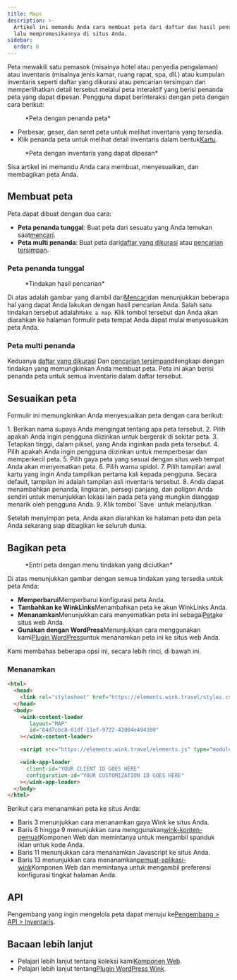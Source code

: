 ```yaml
---
title: Maps
description: >-
  Artikel ini memandu Anda cara membuat peta dari daftar dan hasil pencarian,
  lalu mempromosikannya di situs Anda.
sidebar:
  order: 6
---
```


Peta mewakili satu pemasok (misalnya hotel atau penyedia pengalaman) atau inventaris (misalnya jenis kamar, ruang rapat, spa, dll.) atau kumpulan inventaris seperti daftar yang dikurasi atau pencarian tersimpan dan memperlihatkan detail tersebut melalui peta interaktif yang berisi penanda peta yang dapat dipesan.
Pengguna dapat berinteraksi dengan peta dengan cara berikut:

<figure>
  <CloudinaryImage width="700" height="393" resize="scale" quality="best" alt="Peta dengan penanda" src="academy/map-example" errorImage="noimage_opaque_nyrtl0.png" />

  <figcaption>*Peta dengan penanda peta*</figcaption>
</figure>


* Perbesar, geser, dan seret peta untuk melihat inventaris yang tersedia.
* Klik penanda peta untuk melihat detail inventaris dalam bentuk[Kartu](/studio/cards).

<figure>
  <CloudinaryImage width="700" height="568" resize="scale" quality="best" alt="Peta dengan kartu terbuka" src="academy/map-example-card" errorImage="noimage_opaque_nyrtl0.png" />

  <figcaption>*Peta dengan inventaris yang dapat dipesan*</figcaption>
</figure>


Sisa artikel ini memandu Anda cara membuat, menyesuaikan, dan membagikan peta Anda.

## Membuat peta

Peta dapat dibuat dengan dua cara:

* **Peta penanda tunggal**: Buat peta dari sesuatu yang Anda temukan saat[mencari](/studio/search).
* **Peta multi penanda**: Buat peta dari[daftar yang dikurasi](/studio/curated-lists) atau [pencarian tersimpan](/studio/saved-searches).

### Peta penanda tunggal

<figure>
  <CloudinaryImage width="350" height="238" resize="scale" quality="best" alt="Tindakan" src="academy/inventory-actions" errorImage="noimage_opaque_nyrtl0.png" />

  <figcaption>*Tindakan hasil pencarian*</figcaption>
</figure>


Di atas adalah gambar yang diambil dari[Mencari](/studio/search)dan menunjukkan beberapa hal yang dapat Anda lakukan dengan hasil pencarian Anda. Salah satu tindakan tersebut adalah`Make a map`.
Klik tombol tersebut dan Anda akan diarahkan ke halaman formulir peta tempat Anda dapat mulai menyesuaikan peta Anda.

### Peta multi penanda

Keduanya [daftar yang dikurasi](/studio/curated-lists#list-actions) Dan [pencarian tersimpan](/studio/saved-searches#list-actions)dilengkapi dengan tindakan yang memungkinkan Anda membuat peta. Peta ini akan berisi penanda peta untuk semua inventaris dalam daftar tersebut.

## Sesuaikan peta

Formulir ini memungkinkan Anda menyesuaikan peta dengan cara berikut:

<Steps>
  1. Berikan nama supaya Anda mengingat tentang apa peta tersebut.
  2. Pilih apakah Anda ingin pengguna diizinkan untuk bergerak di sekitar peta.
  3. Tetapkan tinggi, dalam piksel, yang Anda inginkan pada peta tersebut.
  4. Pilih apakah Anda ingin pengguna diizinkan untuk memperbesar dan memperkecil peta.
  5. Pilih gaya peta yang sesuai dengan situs web tempat Anda akan menyematkan peta.
  6. Pilih warna spidol.
  7. Pilih tampilan awal kartu yang ingin Anda tampilkan pertama kali kepada pengguna. Secara default, tampilan ini adalah tampilan asli inventaris tersebut.
  8. Anda dapat menambahkan penanda, lingkaran, persegi panjang, dan poligon Anda sendiri untuk menunjukkan lokasi lain pada peta yang mungkin dianggap menarik oleh pengguna Anda.
  9. Klik tombol `Save` untuk melanjutkan.
</Steps>


Setelah menyimpan peta, Anda akan diarahkan ke halaman peta dan peta Anda sekarang siap dibagikan ke seluruh dunia.

## Bagikan peta

<figure>
  <CloudinaryImage width="350" height="946" resize="scale" quality="best" alt="Peta" src="academy/map" errorImage="noimage_opaque_nyrtl0.png" />

  <figcaption>*Entri peta dengan menu tindakan yang diciutkan*</figcaption>
</figure>


Di atas menunjukkan gambar dengan semua tindakan yang tersedia untuk peta Anda:

* **Memperbarui**Memperbarui konfigurasi peta Anda.
* **Tambahkan ke WinkLinks**Menambahkan peta ke akun WinkLinks Anda.
* **Menanamkan**Menunjukkan cara menyematkan peta ini sebagai[Peta](/developers/web-components/#content-loader)ke situs web Anda.
* **Gunakan dengan WordPress**Menunjukkan cara menggunakan kami[Plugin WordPress](/developers/wordpress)untuk menanamkan peta ini ke situs web Anda.

Kami membahas beberapa opsi ini, secara lebih rinci, di bawah ini.

### Menanamkan

```html {3, 6-9, 11, 13-16}
<html>
  <head>
    <link rel="stylesheet" href="https://elements.wink.travel/styles.css"></link>
  </head>
  <body>
    <wink-content-loader
       layout="MAP"
       id="64d7cbc8-61df-11ef-9722-42004e494300"
    ></wink-content-loader>

    <script src="https://elements.wink.travel/elements.js" type="module" defer></script>

    <wink-app-loader
      client-id="YOUR CLIENT ID GOES HERE"
      configuration-id="YOUR CUSTOMIZATION ID GOES HERE"
    ></wink-app-loader>
  </body>
</html>
```

Berikut cara menanamkan peta ke situs Anda:

* Baris 3 menunjukkan cara menanamkan gaya Wink ke situs Anda.
* Baris 6 hingga 9 menunjukkan cara menggunakan[wink-konten-pemuat](/developers/web-components/#content-loader)Komponen Web dan memintanya untuk mengambil spanduk iklan untuk kode Anda.
* Baris 11 menunjukkan cara menanamkan Javascript ke situs Anda.
* Baris 13 menunjukkan cara menanamkan[pemuat-aplikasi-wink](/developers/web-components/#application-loader)Komponen Web dan memintanya untuk mengambil preferensi konfigurasi tingkat halaman Anda.

## API

Pengembang yang ingin mengelola peta dapat menuju ke[Pengembang > API > Inventaris](/developers/apis/#inventory-api).

## Bacaan lebih lanjut

* Pelajari lebih lanjut tentang koleksi kami[Komponen Web](/developers/web-components).
* Pelajari lebih lanjut tentang[Plugin WordPress Wink](/developers/wordpress).

